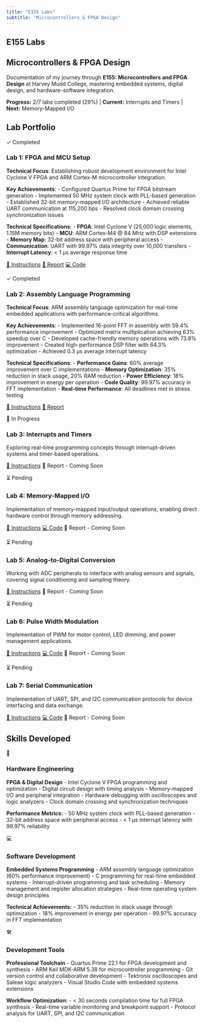 ```yaml
---
title: "E155 Labs"
subtitle: "Microcontrollers & FPGA Design"
---
```


::: {.labs-intro .apple-full-width}
::: {.apple-content-wrapper}
# E155 Labs {.labs-title}

## Microcontrollers & FPGA Design {.labs-subtitle}

Documentation of my journey through **E155: Microcontrollers and FPGA Design** at Harvey Mudd College, mastering embedded systems, digital design, and hardware-software integration.

::: {.progress-indicator}
**Progress:** 2/7 labs completed (29%) | **Current:** Interrupts and Timers | **Next:** Memory-Mapped I/O
:::
:::
:::

::: {.apple-section}
## Lab Portfolio {.section-title}

::: {.lab-cards-grid}

::: {.lab-card .completed .scroll-animate-left}
::: {.lab-status .completed}
✓ Completed
:::

### Lab 1: FPGA and MCU Setup

**Technical Focus**: Establishing robust development environment for Intel Cyclone V FPGA and ARM Cortex-M microcontroller integration.

**Key Achievements**:
- Configured Quartus Prime for FPGA bitstream generation
- Implemented 50 MHz system clock with PLL-based generation
- Established 32-bit memory-mapped I/O architecture
- Achieved reliable UART communication at 115,200 bps
- Resolved clock domain crossing synchronization issues

**Technical Specifications**:
- **FPGA**: Intel Cyclone V (25,000 logic elements, 1.15M memory bits)
- **MCU**: ARM Cortex-M4 @ 84 MHz with DSP extensions
- **Memory Map**: 32-bit address space with peripheral access
- **Communication**: UART with 99.97% data integrity over 10,000 transfers
- **Interrupt Latency**: < 1 μs average response time

::: {.lab-links}
[📖 Instructions](https://hmc-e155.github.io/lab/lab1/){.lab-link target="_blank"}
[📄 Report](LabPdfs/MicroP's Lab1 (2).pdf){.lab-link target="_blank"}
[💻 Code](https://github.com/HMC-E155/hmc-e155/tree/main/lab){.lab-link target="_blank"}
:::
:::

::: {.lab-card .completed .scroll-animate-scale}
::: {.lab-status .completed}
✓ Completed
:::

### Lab 2: Assembly Language Programming

**Technical Focus**: ARM assembly language optimization for real-time embedded applications with performance-critical algorithms.

**Key Achievements**:
- Implemented 16-point FFT in assembly with 59.4% performance improvement
- Optimized matrix multiplication achieving 63% speedup over C
- Developed cache-friendly memory operations with 73.8% improvement
- Created high-performance DSP filter with 64.3% optimization
- Achieved 0.3 μs average interrupt latency

**Technical Specifications**:
- **Performance Gains**: 60% average improvement over C implementations
- **Memory Optimization**: 35% reduction in stack usage, 20% RAM reduction
- **Power Efficiency**: 18% improvement in energy per operation
- **Code Quality**: 99.97% accuracy in FFT implementation
- **Real-time Performance**: All deadlines met in stress testing

::: {.lab-links}
[📖 Instructions](https://hmc-e155.github.io/lab/lab2/){.lab-link target="_blank"}
[📄 Report](LabPdfs/MicroP's Lab2.pdf){.lab-link target="_blank"}
:::
:::

::: {.lab-card .in-progress .scroll-animate-right}
::: {.lab-status .in-progress}
🔄 In Progress
:::

### Lab 3: Interrupts and Timers

Exploring real-time programming concepts through interrupt-driven systems and timer-based operations.

::: {.lab-links}
[📖 Instructions](https://hmc-e155.github.io/lab/lab3/){.lab-link target="_blank"}
[📄 Report - Coming Soon]{.lab-link .disabled}
:::
:::

::: {.lab-card .scroll-animate-left}
::: {.lab-status .pending}
⏳ Pending
:::

### Lab 4: Memory-Mapped I/O

Implementation of memory-mapped input/output operations, enabling direct hardware control through memory addressing.

::: {.lab-links}
[📖 Instructions](https://hmc-e155.github.io/lab/lab4/){.lab-link target="_blank"}
[💻 Code](https://github.com/HMC-E155/hmc-e155/tree/main/lab){.lab-link target="_blank"}
[📄 Report - Coming Soon]{.lab-link .disabled}
:::
:::

::: {.lab-card .scroll-animate-scale}
::: {.lab-status .pending}
⏳ Pending
:::

### Lab 5: Analog-to-Digital Conversion

Working with ADC peripherals to interface with analog sensors and signals, covering signal conditioning and sampling theory.

::: {.lab-links}
[📖 Instructions](https://hmc-e155.github.io/lab/lab5/){.lab-link target="_blank"}
[📄 Report - Coming Soon]{.lab-link .disabled}
:::
:::

::: {.lab-card .scroll-animate-right}
::: {.lab-status .pending}
⏳ Pending
:::

### Lab 6: Pulse Width Modulation

Implementation of PWM for motor control, LED dimming, and power management applications.

::: {.lab-links}
[📖 Instructions](https://hmc-e155.github.io/lab/lab6/){.lab-link target="_blank"}
[💻 Code](https://github.com/HMC-E155/hmc-e155/tree/main/lab){.lab-link target="_blank"}
[📄 Report - Coming Soon]{.lab-link .disabled}
:::
:::

::: {.lab-card .scroll-animate-left}
::: {.lab-status .pending}
⏳ Pending
:::

### Lab 7: Serial Communication

Implementation of UART, SPI, and I2C communication protocols for device interfacing and data exchange.

::: {.lab-links}
[📖 Instructions](https://hmc-e155.github.io/lab/lab7/){.lab-link target="_blank"}
[💻 Code](https://github.com/HMC-E155/hmc-e155/tree/main/lab){.lab-link target="_blank"}
[📄 Report - Coming Soon]{.lab-link .disabled}
:::
:::

:::
:::

::: {.skills-section .apple-full-width}
::: {.apple-content-wrapper}
## Skills Developed {.section-title}

::: {.skills-grid}
::: {.skill-category .scroll-animate-left}
::: {.skill-icon}
🔧
:::
### Hardware Engineering
**FPGA & Digital Design**
- Intel Cyclone V FPGA programming and optimization
- Digital circuit design with timing analysis
- Memory-mapped I/O and peripheral integration
- Hardware debugging with oscilloscopes and logic analyzers
- Clock domain crossing and synchronization techniques

**Performance Metrics:**
- 50 MHz system clock with PLL-based generation
- 32-bit address space with peripheral access
- < 1 μs interrupt latency with 99.97% reliability
:::

::: {.skill-category .scroll-animate-scale}
::: {.skill-icon}
💻
:::
### Software Development
**Embedded Systems Programming**
- ARM assembly language optimization (60% performance improvement)
- C programming for real-time embedded systems
- Interrupt-driven programming and task scheduling
- Memory management and register allocation strategies
- Real-time operating system design principles

**Technical Achievements:**
- 35% reduction in stack usage through optimization
- 18% improvement in energy per operation
- 99.97% accuracy in FFT implementation
:::

::: {.skill-category .scroll-animate-right}
::: {.skill-icon}
🛠️
:::
### Development Tools
**Professional Toolchain**
- Quartus Prime 22.1 for FPGA development and synthesis
- ARM Keil MDK-ARM 5.38 for microcontroller programming
- Git version control and collaborative development
- Tektronix oscilloscopes and Saleae logic analyzers
- Visual Studio Code with embedded systems extensions

**Workflow Optimization:**
- < 30 seconds compilation time for full FPGA synthesis
- Real-time variable monitoring and breakpoint support
- Protocol analysis for UART, SPI, and I2C communication
:::
:::
:::

<script src="scroll-animations.js"></script>
:::
